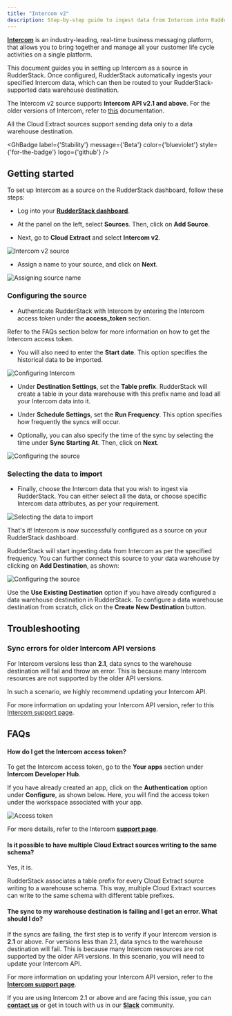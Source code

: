```yaml
---
title: "Intercom v2"
description: Step-by-step guide to ingest data from Intercom into RudderStack.
---
```


[**Intercom**](https://www.intercom.com/) is an industry-leading, real-time business messaging platform, that allows you to bring together and manage all your customer life cycle activities on a single platform.

This document guides you in setting up Intercom as a source in RudderStack. Once configured, RudderStack automatically ingests your specified Intercom data, which can then be routed to your RudderStack-supported data warehouse destination.

<div class="infoBlock">

The Intercom v2 source supports <strong>Intercom API v2.1 and above</strong>. For the older versions of Intercom, refer to <a href="https://rudderstack.com/docs/sources/extract/intercom/">this</a> documentation.
</div>

<div class="warningBlock">
All the Cloud Extract sources support sending data only to a <Link to="/destinations/warehouse-destinations/">data warehouse destination</Link>.
</div>

<GhBadge
  label={'Stability'}
  message={'Beta'}
  color={'blueviolet'}
  style={'for-the-badge'}
  logo={'github'}
/>

## Getting started

To set up Intercom as a source on the RudderStack dashboard, follow these steps:

- Log into your [**RudderStack dashboard**](https://app.rudderstack.com/).

- At the panel on the left, select **Sources**. Then, click on **Add Source**.

- Next, go to **Cloud Extract** and select **Intercom v2**.

<img src="../../assets/cloud-extract-sources/intercomv2-1.png" alt="Intercom v2 source" />

- Assign a name to your source, and click on **Next**.

<img src="../../assets/cloud-extract-sources/intercomv2-2.png" alt="Assigning source name" />

### Configuring the source

- Authenticate RudderStack with Intercom by entering the Intercom access token under the **access_token** section.

<div class="infoBlock">

Refer to the FAQs section below for more information on how to get the Intercom access token.
</div>

- You will also need to enter the **Start date**. This option specifies the historical data to be imported.

<img src="../../assets/cloud-extract-sources/intercomv2-3.png" alt="Configuring Intercom" />

- Under **Destination Settings**, set the **Table prefix**. RudderStack will create a table in your data warehouse with this prefix name and load all your Intercom data into it.

- Under **Schedule Settings**, set the **Run Frequency**. This option specifies how frequently the syncs will occur.

- Optionally, you can also specify the time of the sync by selecting the time under **Sync Starting At**. Then, click on **Next**.

<img src="../../assets/cloud-extract-sources/intercomv2-4.png" alt="Configuring the source" />

### Selecting the data to import

- Finally, choose the Intercom data that you wish to ingest via RudderStack. You can either select all the data, or choose specific Intercom data attributes, as per your requirement.

<img src="../../assets/cloud-extract-sources/intercomv2-5.png" alt="Selecting the data to import" />

That's it! Intercom is now successfully configured as a source on your RudderStack dashboard.

RudderStack will start ingesting data from Intercom as per the specified frequency. You can further connect this source to your data warehouse by clicking on **Add Destination**, as shown:

<img src="../../assets/cloud-extract-sources/intercomv2-6.png" alt="Configuring the source" />

<div class="successBlock">

  Use the <strong>Use Existing Destination</strong> option if you have already configured a data warehouse destination in RudderStack. To configure a data warehouse destination from scratch, click on the <strong>Create New Destination</strong> button.
</div>

## Troubleshooting

### Sync errors for older Intercom API versions

For Intercom versions less than **2.1**, data syncs to the warehouse destination will fail and throw an error. This is because many Intercom resources are not supported by the older API versions. 

In such a scenario, we highly recommend updating your Intercom API.

<div class="infoBlock">

For more information on updating your Intercom API version, refer to this <a href="https://developers.intercom.com/building-apps/docs/update-your-api-version">Intercom support page</a>.
</div>

## FAQs

#### How do I get the Intercom access token?

To get the Intercom access token, go to the **Your apps** section under **Intercom Developer Hub**. 

If you have already created an app, click on the **Authentication** option under **Configure**, as shown below. Here, you will find the access token under the workspace associated with your app.

<img src="../../assets/cloud-extract-sources/intercomv2-7.png" alt="Access token" />

For more details, refer to the Intercom [**support page**](https://help-desk-migration.com/help/get-intercom-api-access-token/).

#### Is it possible to have multiple Cloud Extract sources writing to the same schema?

Yes, it is.

RudderStack associates a table prefix for every Cloud Extract source writing to a warehouse schema. This way, multiple Cloud Extract sources can write to the same schema with different table prefixes.

#### The sync to my warehouse destination is failing and I get an error. What should I do?

If the syncs are failing, the first step is to verify if your Intercom version is **2.1** or above. For versions less than 2.1, data syncs to the warehouse destination will fail. This is because many Intercom resources are not supported by the older API versions. In this scenario, you will need to update your Intercom API.

For more information on updating your Intercom API version, refer to the [**Intercom support page**](https://developers.intercom.com/building-apps/docs/update-your-api-version).

If you are using Intercom 2.1 or above and are facing this issue, you can [**contact us**](mailto:%20docs@rudderstack.com) or get in touch with us in our [**Slack**](https://rudderstack.com/join-rudderstack-slack-community) community.


